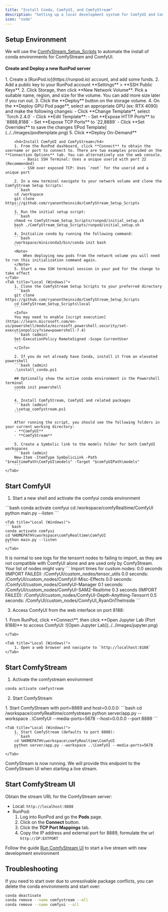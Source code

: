```yaml
---
title: "Install Conda, ComfyUI, and ComfyStream"
description: "Setting up a local development system for ComfyUI and ComfyStream"
icon: "code"
---
```


## Setup Environment

We will use the [ComfyStream_Setup_Scripts](https://github.com/ryanontheinside/ComfyStream_Setup_Scripts) to automate the install of conda environments for ComfyStream and ComfyUI.

<Tabs>
    <Tab title="RunPod (Linux)">
        <h4>Create and Deploy a new RunPod server</h4>
        1. Create a [RunPod.io](https://runpod.io) account, and add some funds.
        2. Add a public key to your RunPod account **Settings** > **SSH Public Keys**.
        2. Click Storage, then click **New Network Volume**. Pick a suitable name, region, and size for the volume. You can add more size later if you run out.
        3. Click the **Deploy** button on the storage volume.
        4. On the **Deploy GPU Pod page**, select an appropriate GPU (ex: RTX 4090) and make the following changes:
            - Click **Change Template**, select `Torch 2.4.0`
            - Click **Edit Template**:
                - Set **Expose HTTP Ports** to `8888,8188`
                - Set **Expose TCP Ports** to `22,8889`
            - Click **Set Overrides** to save the changes
            ![Pod Template](../../images/podtemplate.png)
        5. Click **Deploy On-Demand**

        <h4>Install ComfyUI and ComfyStream</h4>
        1. From the RunPod dashboard, click **Connect** to obtain the username or port to connect to. There are two examples provided on the **Connection Options** tab. You can alternatively use the web console.
            - Basic SSH Terminal: Uses a unique userid with port 22 (Recommended)
            - SSH over exposed TCP: Uses `root` for the userid and a unique port

        2. In a new terminal navigate to your network volume and clone the ComfyStream Setup Scripts:
        ```bash
        cd /workspace
        git clone https://github.com/ryanontheinside/ComfyStream_Setup_Scripts
        ```
        3. Run the initial setup script:
        ```bash
        chmod +x ComfyStream_Setup_Scripts/runpod/initial_setup.sh
        bash ./ComfyStream_Setup_Scripts/runpod/initial_setup.sh
        ```
        4. Initialize conda by running the following command:
        ```bash
        /workspace/miniconda3/bin/conda init bash
        ```
        <Note>
            When deploying new pods from the network volume you will need to run this initialization command again.
        </Note>
        5. Start a new SSH terminal session in your pod for the change to take effect
    </Tab>
    <Tab title="Local (Windows)">
        1. Clone the ComfyStream Setup Scripts to your preferred directory
        ```bash
        git clone https://github.com/ryanontheinside/ComfyStream_Setup_Scripts
        cd ComfyStream_Setup_Scripts\local
        ```
        <Info>
        You may need to enable [script execution](https://learn.microsoft.com/en-us/powershell/module/microsoft.powershell.security/set-executionpolicy?view=powershell-7.4)
        ```bash (admin)
        Set-ExecutionPolicy RemoteSigned -Scope CurrentUser
        ```
        </Info>

        2. If you do not already have Conda, install it from an elevated powershell
        ```bash (admin)
        .\install_conda.ps1

        ## Optionally show the active conda environment in the Powershell terminal
        conda init powershell
        ```

        4. Install ComfyStream, ComfyUI and related packages
        ```bash (admin)
        .\setup_comfystream.ps1
        ```

        After running the script, you should see the following folders in your current working directory:
        - **ComfyUI**
        - **ComfyStream**
        
        5. Create a Symbolic link to the models folder for both ComfyUI workspaces 
        ```bash (admin)
        New-Item -ItemType SymbolicLink -Path "$realtimePath\ComfyUI\models" -Target "$comfyUIPath\models"
        ```
    </Tab>

</Tabs>

## Start ComfyUI
1. Start a new shell and activate the comfyui conda environment
<Tabs>
    <Tab title="RunPod (Linux)">
    ```bash
    conda activate comfyui
    cd /workspace/comfyRealtime/ComfyUI
    python main.py --listen
    ```
    </Tab>

    <Tab title="Local (Windows)">
    ```bash
    conda activate comfyui
    cd %HOMEPATH%\workspace\comfyRealtime\ComfyUI
    python main.py --listen
    ```
    </Tab>
</Tabs>

<Info>
It is normal to see logs for the tensorrt nodes to failing to import, as they are not compatible with ComfyUI alone and are used only by ComfyStream. Your list of nodes might vary
</Info>
```
Import times for custom nodes:
   0.0 seconds (IMPORT FAILED): /ComfyUI/custom_nodes/tensor_utils
   0.0 seconds: /ComfyUI/custom_nodes/ComfyUI-Misc-Effects
   0.0 seconds: /ComfyUI/custom_nodes/ComfyUI-Manager
   0.1 seconds: /ComfyUI/custom_nodes/ComfyUI-SAM2-Realtime
   0.3 seconds (IMPORT FAILED): /ComfyUI/custom_nodes/ComfyUI-Depth-Anything-Tensorrt
   0.5 seconds: /ComfyUI/custom_nodes/ComfyUI_RyanOnTheInside
```

3. Access ComfyUI from the web interface on port 8188: 
<Tabs>
    <Tab title="RunPod (Linux)">
        1. From RunPod, click **Connect**, then click **Open Jupyter Lab (Port 8188)** to access ComfyUI:
        ![Open Jupyter Lab](../../images/jupyter.png)

    </Tab>

    <Tab title="Local (Windows)">
        1. Open a web browser and navigate to `http://localhost:8188` 
    </Tab>
</Tabs>

## Start ComfyStream

1. Activate the comfystream environment
```bash
conda activate comfystream
```
2. Start ComfyStream
<Tabs>
    <Tab title="RunPod (Linux)">
        1. Start ComfyStream with port=8889 and host=0.0.0.0:
        ```bash
        cd /workspace/comfyRealtime/comfystream
        python server/app.py --workspace ..\ComfyUI --media-ports=5678 --host=0.0.0.0 --port 8889
        ```
    </Tab>

    <Tab title="Local (Windows)">
        1. Start ComfyStream (defaults to port 8888):
        ```bash
        cd %HOMEPATH%\workspace\comfyRealtime\ComfyUI
        python server/app.py --workspace ..\ComfyUI --media-ports=5678
        ```
    </Tab>
</Tabs>

ComfyStream is now running. We will provide this endpoint to the ComfyStream UI when starting a live stream.


## Start ComfyStream UI

Obtain the stream URL for the ComfyStream server:
- Local: `http://localhost:8888`
- RunPod:
    1. Log into RunPod and go the **Pods** page.
    2. Click on the **Connect** button.
    3. Click the **TCP Port Mappings** tab.
    4. Copy the IP address and external port for 8889, formulate the url `http://IP:EXTPORT`

Follow the guide [Run ComfyStream UI](./local-testing-comfystream-ui) to start a live stream with new development environment


## Troubleshooting

If you need to start over due to unresolvable package conflicts, you can delete the conda environments and start over:
```bash
conda deactivate
conda remove --name comfystream --all
conda remove --name comfyui --all
```
